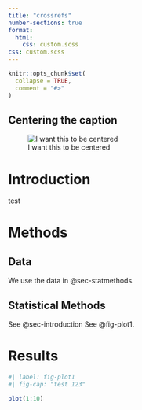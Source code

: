 ```yaml
---
title: "crossrefs"
number-sections: true
format: 
  html:
    css: custom.scss
css: custom.scss
---
```


```r
knitr::opts_chunk$set(
  collapse = TRUE,
  comment = "#>"
)
```

```{=html}
<style>
.quarto-figure-center > figure {
  text-align: center;
}
</style>
```

## Centering the caption

![I want this to be centered](https://www.r-project.org/logo/Rlogo.png){fit-align="center"}

# Introduction {#sec-introduction}

test

# Methods

## Data

We use the data in @sec-statmethods.

## Statistical Methods {#sec-statmethods}

See @sec-introduction
See @fig-plot1.

# Results

```r
#| label: fig-plot1
#| fig-cap: "test 123"

plot(1:10)
```

